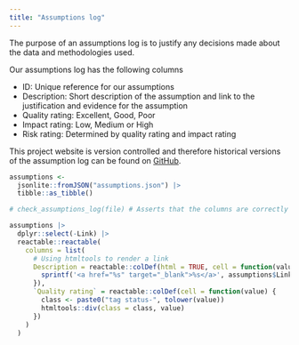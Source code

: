 ```yaml
---
title: "Assumptions log"
---
```


The purpose of an assumptions log is to justify any decisions made about the data and methodologies used. 

Our assumptions log has the following columns

- ID: Unique reference for our assumptions
- Description: Short description of the assumption and link to the justification and evidence for the assumption
- Quality rating: Excellent, Good, Poor
- Impact rating: Low, Medium or High
- Risk rating: Determined by quality rating and impact rating

This project website is version controlled and therefore historical versions of the assumption log can be found on [GitHub](https://github.com/The-Strategy-Unit/nhp_project_information).


```r
assumptions <-
  jsonlite::fromJSON("assumptions.json") |>
  tibble::as_tibble()

# check_assumptions_log(file) # Asserts that the columns are correctly formatted and that the risk rating is correctly calculated

assumptions |>
  dplyr::select(-Link) |>
  reactable::reactable(
    columns = list(
      # Using htmltools to render a link
      Description = reactable::colDef(html = TRUE, cell = function(value, index) {
        sprintf('<a href="%s" target="_blank">%s</a>', assumptions$Link[index], value)
      }),
      `Quality rating` = reactable::colDef(cell = function(value) {
        class <- paste0("tag status-", tolower(value))
        htmltools::div(class = class, value)
      })
    )
  )
```
